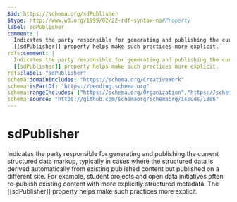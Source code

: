 ```yaml
---
$id: https://schema.org/sdPublisher
$type: http://www.w3.org/1999/02/22-rdf-syntax-ns#Property
label: sdPublisher
comment: |
  Indicates the party responsible for generating and publishing the current structured data markup, typically in cases where the structured data is derived automatically from existing published content but published on a different site. For example, student projects and open data initiatives often re-publish existing content with more explicitly structured metadata. The
  [[sdPublisher]] property helps make such practices more explicit.
rdfs:comment: |
  Indicates the party responsible for generating and publishing the current structured data markup, typically in cases where the structured data is derived automatically from existing published content but published on a different site. For example, student projects and open data initiatives often re-publish existing content with more explicitly structured metadata. The
  [[sdPublisher]] property helps make such practices more explicit.
rdfs:label: "sdPublisher"
schema:domainIncludes: "https://schema.org/CreativeWork"
schema:isPartOf: "https://pending.schema.org"
schema:rangeIncludes: ["https://schema.org/Organization","https://schema.org/Person"]
schema:source: "https://github.com/schemaorg/schemaorg/issues/1886"
---
```


# sdPublisher

Indicates the party responsible for generating and publishing the current structured data markup, typically in cases where the structured data is derived automatically from existing published content but published on a different site. For example, student projects and open data initiatives often re-publish existing content with more explicitly structured metadata. The
[[sdPublisher]] property helps make such practices more explicit.

